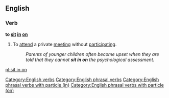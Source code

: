 ==English==

===Verb===
'''to [[sit]] [[in]] [[on]]'''

#To [[attend]] a private [[meeting]] without [[participating]].
#:''Parents of younger children often become upset when they are told that they cannot '''sit in on''' the psychological assessment.''

[[Category:English verbs]]
[[Category:English phrasal verbs]]
[[Category:English phrasal verbs with particle (in)]]
[[Category:English phrasal verbs with particle (on)]]

[[pl:sit in on]]